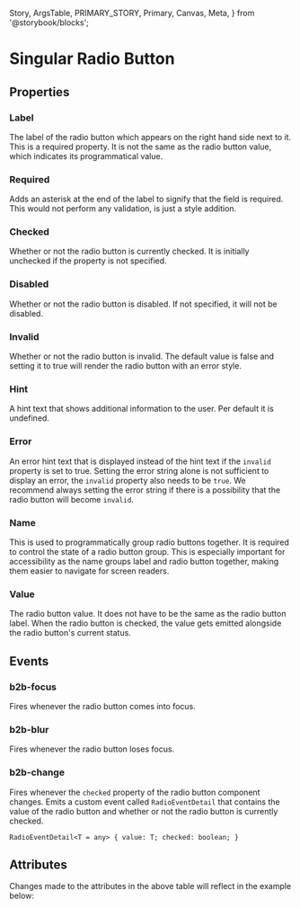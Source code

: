   Story,
  ArgsTable,
  PRIMARY_STORY,
  Primary,
  Canvas,
  Meta,
} from '@storybook/blocks';


<Meta of={RadioStories} />

# Singular Radio Button

## Properties

<Canvas columns={3} withSource="open" withToolbar={false}>
  <Story id="components-form-radio-button--story-010-default" />
</Canvas>

### Label

The label of the radio button which appears on the right hand side next to it. This is a
required property. It is not the same as the radio button value, which indicates its programmatical
value.

### Required

Adds an asterisk at the end of the label to signify that the field is required. This would not perform any
validation, is just a style addition.

### Checked

Whether or not the radio button is currently checked. It is initially unchecked if the property is not specified.

### Disabled

Whether or not the radio button is disabled. If not specified, it will not be disabled.

### Invalid

Whether or not the radio button is invalid. The default value is false and setting it to true will render the
radio button with an error style.

### Hint

A hint text that shows additional information to the user. Per default it is undefined.

### Error

An error hint text that is displayed instead of the hint text if the `invalid` property is set to true.
Setting the error string alone is not sufficient to display an error, the `invalid` property also needs to be `true`.
We recommend always setting the error string if there is a possibility that the radio button will become `invalid`.

### Name

This is used to programmatically group radio buttons together. It is required to control the state of a radio button group.
This is especially important for accessibility as the name groups label and radio button together, making them easier to navigate for screen readers.

### Value

The radio button value. It does not have to be the same as the radio button label. When the radio button is checked,
the value gets emitted alongside the radio button's current status.

## Events

### b2b-focus

Fires whenever the radio button comes into focus.

### b2b-blur

Fires whenever the radio button loses focus.

### b2b-change

Fires whenever the `checked` property of the radio button component changes. Emits a custom event
called `RadioEventDetail` that contains the value of the radio button and whether or not the
radio button is currently checked.

`RadioEventDetail<T = any> {
  value: T;
  checked: boolean;
}`

## Attributes

<ArgsTable story={PRIMARY_STORY} />
Changes made to the attributes in the above table will reflect in the example below:
<Primary />
